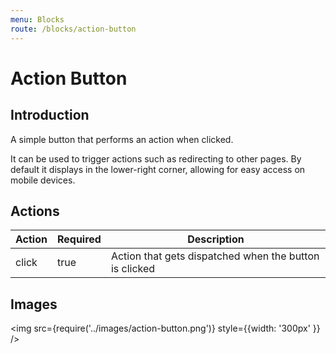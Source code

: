 ```yaml
---
menu: Blocks
route: /blocks/action-button
---
```


# Action Button

## Introduction

A simple button that performs an action when clicked.

It can be used to trigger actions such as redirecting to other pages. By default it displays in the
lower-right corner, allowing for easy access on mobile devices.

## Actions

| Action | Required | Description                                            |
| ------ | -------- | ------------------------------------------------------ |
| click  | true     | Action that gets dispatched when the button is clicked |

## Images

<img src={require('../images/action-button.png')} style={{width: '300px' }} />
